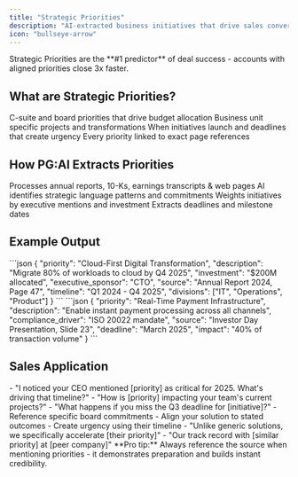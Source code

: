 ```yaml
---
title: "Strategic Priorities"
description: "AI-extracted business initiatives that drive sales conversations"
icon: "bullseye-arrow"
---
```


<Note>
  Strategic Priorities are the **#1 predictor** of deal success - accounts with aligned priorities close 3x faster.
</Note>

## What are Strategic Priorities?

<CardGroup cols={2}>
  <Card title="Board-Level Focus" icon="crown" color="#7c3aed">
    C-suite and board priorities that drive budget allocation
  </Card>
  <Card title="Division Initiatives" icon="sitemap" color="#7c3aed">
    Business unit specific projects and transformations
  </Card>
  <Card title="Timeline Markers" icon="calendar-days" color="#7c3aed">
    When initiatives launch and deadlines that create urgency
  </Card>
  <Card title="Source Verified" icon="certificate" color="#7c3aed">
    Every priority linked to exact page references
  </Card>
</CardGroup>

## How PG:AI Extracts Priorities

<Steps>
  <Step title="Document Analysis">
    Processes annual reports, 10-Ks, earnings transcripts & web pages
  </Step>
  <Step title="Initiative Detection">
    AI identifies strategic language patterns and commitments
  </Step>
  <Step title="Priority Ranking">
    Weights initiatives by executive mentions and investment
  </Step>
  <Step title="Timeline Mapping">
    Extracts deadlines and milestone dates
  </Step>
</Steps>

## Example Output

<Tabs>
  <Tab title="Enterprise Tech">
    ```json
    {
      "priority": "Cloud-First Digital Transformation",
      "description": "Migrate 80% of workloads to cloud by Q4 2025",
      "investment": "$200M allocated",
      "executive_sponsor": "CTO",
      "source": "Annual Report 2024, Page 47",
      "timeline": "Q1 2024 - Q4 2025",
      "divisions": ["IT", "Operations", "Product"]
    }
    ```
  </Tab>
  <Tab title="Financial Services">
    ```json
    {
      "priority": "Real-Time Payment Infrastructure",
      "description": "Enable instant payment processing across all channels",
      "compliance_driver": "ISO 20022 mandate",
      "source": "Investor Day Presentation, Slide 23",
      "deadline": "March 2025",
      "impact": "40% of transaction volume"
    }
    ```
  </Tab>
</Tabs>

## Sales Application

<AccordionGroup>
  <Accordion title="Discovery Questions" icon="message-question">
    - "I noticed your CEO mentioned [priority] as critical for 2025. What's driving that timeline?"
    - "How is [priority] impacting your team's current projects?"
    - "What happens if you miss the Q3 deadline for [initiative]?"
  </Accordion>
  <Accordion title="Executive Messaging" icon="user-tie">
    - Reference specific board commitments
    - Align your solution to stated outcomes
    - Create urgency using their timeline
  </Accordion>
  <Accordion title="Competitive Positioning" icon="chess">
    - "Unlike generic solutions, we specifically accelerate [their priority]"
    - "Our track record with [similar priority] at [peer company]"
  </Accordion>
</AccordionGroup>

<Check>
  **Pro tip:** Always reference the source when mentioning priorities - it demonstrates preparation and builds instant credibility.
</Check>
